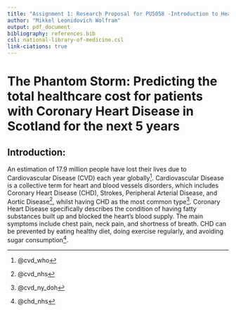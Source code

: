 ```yaml
---
title: "Assignment 1: Research Proposal for PU5058 -Introduction to Health Data Science"
author: "Mikkel Leonidovich Wolfram"
output: pdf_document
bibliography: references.bib
csl: national-library-of-medicine.csl
link-ciations: true
---
```


# The Phantom Storm: Predicting the total healthcare cost for patients with Coronary Heart Disease in Scotland for the next 5 years

## Introduction:

An estimation of 17.9 million people have lost their lives due to Cardiovascular Disease (CVD) each year globally^[@cvd_who]. Cardiovascular Disease is a collective term for heart and blood vessels disorders, which includes Coronary Heart Disease (CHD), Strokes, Peripheral Arterial Disease, and Aortic Disease^[@cvd_nhs], whilst having CHD as the most common type^[@cvd_ny_doh]. Coronary Heart Disease specifically describes the condition of having fatty substances built up and blocked the heart's blood supply. The main symptoms include chest pain, neck pain, and shortness of breath. CHD can be prevented by eating healthy diet, doing exercise regularly, and avoiding sugar consumption^[@chd_nhs].
